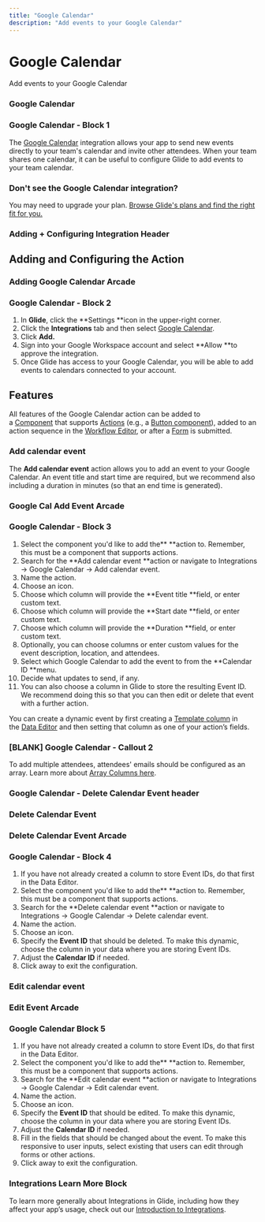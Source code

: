 ```yaml
---
title: "Google Calendar"
description: "Add events to your Google Calendar"
---
```


# Google Calendar

Add events to your Google Calendar

### Google Calendar

### Google Calendar - Block 1

The [Google Calendar](https://workspace.google.com/products/calendar/) integration allows your app to send new events directly to your team's calendar and invite other attendees. When your team shares one calendar, it can be useful to configure Glide to add events to your team calendar.

### Don't see the Google Calendar integration?

You may need to upgrade your plan. [Browse Glide's plans and find the right fit for you.](https://www.glideapps.com/pricing)

### Adding + Configuring Integration Header

## Adding and Configuring the Action



### Adding Google Calendar Arcade

### Google Calendar - Block 2

1. In **Glide**, click the **Settings **icon in the upper-right corner.
2. Click the **Integrations** tab and then select [Google Calendar](https://workspace.google.com/products/calendar/).
3. Click **Add.**
4. Sign into your Google Workspace account and select **Allow **to approve the integration.
5. Once Glide has access to your Google Calendar, you will be able to add events to calendars connected to your account.

## Features

All features of the Google Calendar action can be added to a [Component](/components) that supports [Actions](/actions) (e.g., a [Button component](/button-components)), added to an action sequence in the [Workflow Editor](/getting-started/introduction-to-workflows#the-workflow-editor), or after a [Form](/forms) is submitted.

### Add calendar event

The **Add calendar event** action allows you to add an event to your Google Calendar. An event title and start time are required, but we recommend also including a duration in minutes (so that an end time is generated).

### Google Cal Add Event Arcade

### Google Calendar - Block 3

1. Select the component you'd like to add the** **action to. Remember, this must be a component that supports actions.
2. Search for the **Add calendar event **action or navigate to Integrations -> Google Calendar -> Add calendar event.
3. Name the action.
4. Choose an icon.
5. Choose which column will provide the **Event title **field, or enter custom text.
6. Choose which column will provide the **Start date **field, or enter custom text.
7. Choose which column will provide the **Duration **field, or enter custom text.
8. Optionally, you can choose columns or enter custom values for the event description, location, and attendees.
9. Select which Google Calendar to add the event to from the **Calendar ID **menu.
10. Decide what updates to send, if any. 
11. You can also choose a column in Glide to store the resulting Event ID. We recommend doing this so that you can then edit or delete that event with a further action. 

You can create a dynamic event by first creating a [Template column](/template-column) in the [Data Editor](/data-editor) and then setting that column as one of your action’s fields.

### [BLANK] Google Calendar - Callout 2

To add multiple attendees, attendees' emails should be configured as an array. Learn more about [Array Columns here](/make-array).

### Google Calendar - Delete Calendar Event header

### Delete Calendar Event



### Delete Calendar Event Arcade

### Google Calendar - Block 4

1. If you have not already created a column to store Event IDs, do that first in the Data Editor. 
2. Select the component you'd like to add the** **action to. Remember, this must be a component that supports actions.
3. Search for the **Delete calendar event **action or navigate to Integrations -> Google Calendar -> Delete calendar event.
4. Name the action.
5. Choose an icon.
6. Specify the **Event ID** that should be deleted. To make this dynamic, choose the column in your data where you are storing Event IDs.
7. Adjust the **Calendar ID** if needed.
8. Click away to exit the configuration.

### Edit calendar event



### Edit Event Arcade

### Google Calendar Block 5

1. If you have not already created a column to store Event IDs, do that first in the Data Editor. 
2. Select the component you'd like to add the** **action to. Remember, this must be a component that supports actions.
3. Search for the **Edit calendar event **action or navigate to Integrations -> Google Calendar -> Edit calendar event.
4. Name the action.
5. Choose an icon.
6. Specify the **Event ID** that should be edited. To make this dynamic, choose the column in your data where you are storing Event IDs.
7. Adjust the **Calendar ID** if needed.
8. Fill in the fields that should be changed about the event. To make this responsive to user inputs, select existing that users can edit through forms or other actions.
9. Click away to exit the configuration.



### Integrations Learn More Block

To learn more generally about Integrations in Glide, including how they affect your app’s usage, check out our [Introduction to Integrations](/automation/integrations).

